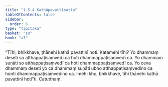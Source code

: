```yaml
---
title: "1.5.4 Kathāpavattisutta"
tableOfContents: false
sidebar:
  order: 6
type: "tipitaka"
basket: "su"
book: "a3"
---
```



<DynamicBreadcrumb />

<Division number="44" book="a3" bookNo="15" page="149">

<Paragraph number="280" book="a3">
“Tīhi, bhikkhave, ṭhānehi kathā pavattinī hoti. Katamehi tīhi? Yo dhammaṃ deseti so atthappaṭisaṃvedī ca hoti dhammappaṭisaṃvedī ca. Yo dhammaṃ suṇāti so atthappaṭisaṃvedī ca hoti dhammappaṭisaṃvedī ca. Yo ceva dhammaṃ deseti yo ca dhammaṃ suṇāti ubho atthappaṭisaṃvedino ca honti dhammappaṭisaṃvedino ca. Imehi kho, bhikkhave, tīhi ṭhānehi kathā pavattinī hotī”ti.

</Paragraph>
</Division>

<Paragraph number="281" type="center" book="a3">
Catutthaṃ.
</Paragraph>